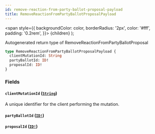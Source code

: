 ```yaml
---
id: remove-reaction-from-party-ballot-proposal-payload
title: RemoveReactionFromPartyBallotProposalPayload
---
```


<span
style={{
      backgroundColor: color,
      borderRadius: '2px',
      color: '#fff',
      padding: '0.2rem',
    }}>
{children}
</span>
);

Autogenerated return type of RemoveReactionFromPartyBallotProposal

```graphql
type RemoveReactionFromPartyBallotProposalPayload {
  clientMutationId: String
  partyBallotId: ID!
  proposalId: ID!
}
```

### Fields

#### `clientMutationId` ([`String`](/docs/api/scalars/string))

A unique identifier for the client performing the mutation.

#### `partyBallotId` ([`ID!`](/docs/api/scalars/id))

#### `proposalId` ([`ID!`](/docs/api/scalars/id))
